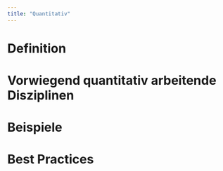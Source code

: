 ```yaml
---
title: "Quantitativ"
---
```


# Definition

# Vorwiegend quantitativ arbeitende Disziplinen

# Beispiele

# Best Practices
